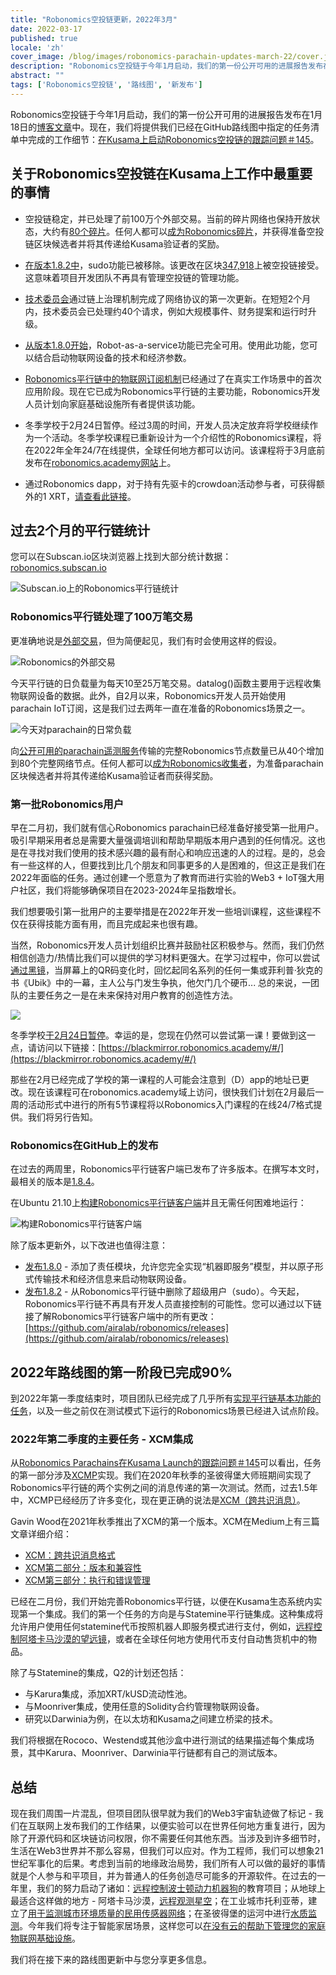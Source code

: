 ```yaml
---
title: "Robonomics空投链更新，2022年3月"
date: 2022-03-17
published: true
locale: 'zh'
cover_image: /blog/images/robonomics-parachain-updates-march-22/cover.jpg
description: "Robonomics空投链于今年1月启动，我们的第一份公开可用的进展报告发布在1月18日的博客文章中。现在，我们将提供我们已经在任务清单中完成的工作细节"
abstract: ""
tags: ['Robonomics空投链', '路线图', '新发布']
---
```


Robonomics空投链于今年1月启动，我们的第一份公开可用的进展报告发布在1月18日的[博客文章](https://robonomics.network/blog/parachain-on-kusama-first-week-report/)中。现在，我们将提供我们已经在GitHub路线图中指定的任务清单中完成的工作细节：[在Kusama上启动Robonomics空投链的跟踪问题＃145](https://github.com/airalab/robonomics/issues/145)。

## 关于Robonomics空投链在Kusama上工作中最重要的事情

- 空投链稳定，并已处理了前100万个外部交易。当前的碎片网络也保持开放状态，大约有[80个碎片](https://telemetry.parachain.robonomics.network/#list/Robonomics)。任何人都可以[成为Robonomics碎片](https://wiki.robonomics.network/docs/en/how-to-launch-the-robonomics-collator/)，并获得准备空投链区块候选者并将其传递给Kusama验证者的奖励。

- [在版本1.8.2中](https://github.com/airalab/robonomics/releases/tag/v1.8.2)，sudo功能已被移除。该更改在区块[347,918](https://robonomics.subscan.io/block/347918)上被空投链接受。这意味着项目开发团队不再具有管理空投链的管理功能。

- [技术委员会](https://polkadot.js.org/apps/#/techcomm)通过链上治理机制完成了网络协议的第一次更新。在短短2个月内，技术委员会已处理约40个请求，例如大规模事件、财务提案和运行时升级。

- [从版本1.8.0开始](https://github.com/airalab/robonomics/releases/tag/v1.8.0)，Robot-as-a-service功能已完全可用。使用此功能，您可以结合启动物联网设备的技术和经济参数。

- [Robonomics平行链中的物联网订阅机制](https://wiki.robonomics.network/docs/en/get-subscription/)已经通过了在真实工作场景中的首次应用阶段。现在它已成为Robonomics平行链的主要功能，Robonomics开发人员计划向家庭基础设施所有者提供该功能。

- 冬季学校于2月24日暂停。经过3周的时间，开发人员决定放弃将学校继续作为一个活动。冬季学校课程已重新设计为一个介绍性的Robonomics课程，将在2022年全年24/7在线提供，全球任何地方都可以访问。该课程将于3月底前发布在[robonomics.academy网站](https://robonomics.academy/)上。

- 通过Robonomics dapp，对于持有先驱卡的crowdoan活动参与者，可获得额外的1 XRT，[请查看此链接](https://robonomics.app/#/bonus-for-pioneer)。

## 过去2个月的平行链统计

您可以在Subscan.io区块浏览器上找到大部分统计数据：[robonomics.subscan.io](https://robonomics.subscan.io)

![Subscan.io上的Robonomics平行链统计](/blog/images/robonomics-parachain-updates-march-22/robonomics-parachain-subscan.jpg)

### Robonomics平行链处理了100万笔交易

更准确地说是[外部交易](https://wiki.polkadot.network/docs/build-protocol-info#extrinsics)，但为简便起见，我们有时会使用这样的假设。

![Robonomics的外部交易](/blog/images/robonomics-parachain-updates-march-22/montly-extrinsics.png)

今天平行链的日负载量为每天10至25万笔交易。datalog()函数主要用于远程收集物联网设备的数据。此外，自2月以来，Robonomics开发人员开始使用parachain IoT订阅，这是我们过去两年一直在准备的Robonomics场景之一。

![今天对parachain的日常负载](/blog/images/robonomics-parachain-updates-march-22/robonomics-parachain-transactions.jpg)

向[公开可用的parachain遥测服务](https://telemetry.parachain.robonomics.network/#list/Robonomics)传输的完整Robonomics节点数量已从40个增加到80个完整网络节点。任何人都可以[成为Robonomics收集者](https://wiki.robonomics.network/docs/en/how-to-launch-the-robonomics-collator/)，为准备parachain区块候选者并将其传递给Kusama验证者而获得奖励。

### 第一批Robonomics用户

早在二月初，我们就有信心Robonomics parachain已经准备好接受第一批用户。吸引早期采用者总是需要大量强调培训和帮助早期版本用户遇到的任何情况。这也是在寻找对我们使用的技术感兴趣的最有耐心和响应迅速的人的过程。是的，总会有一些这样的人，但要找到比几个朋友和同事更多的人是困难的，但这正是我们在2022年面临的任务。通过创建一个愿意为了教育而进行实验的Web3 + IoT强大用户社区，我们将能够确保项目在2023-2024年呈指数增长。

我们想要吸引第一批用户的主要举措是在2022年开发一些培训课程，这些课程不仅在获得技能方面有用，而且完成起来也很有趣。

当然，Robonomics开发人员计划组织比赛并鼓励社区积极参与。然而，我们仍然相信创造力/热情比我们可以提供的学习材料更强大。在学习过程中，你可以尝试[通过黑镜](https://blackmirror.robonomics.academy/#/)，当屏幕上的QR码变化时，回忆起同名系列的任何一集或菲利普·狄克的书《Ubik》中的一幕，主人公与门发生争执，他欠门几个硬币... 总的来说，一团队的主要任务之一是在未来保持对用户教育的创造性方法。

![](/blog/images/robonomics-parachain-updates-march-22/blackmirror-lesson.jpg)

冬季学校[于2月24日暂停](https://twitter.com/EnsRationis/status/1496885398404059136)。幸运的是，您现在仍然可以尝试第一课！要做到这一点，请访问以下链接：[https://blackmirror.robonomics.academy/#/](https://blackmirror.robonomics.academy/#/)

那些在2月已经完成了学校的第一课程的人可能会注意到（D）app的地址已更改。现在该课程可在robonomics.academy域上访问，很快我们计划在2月最后一周的活动形式中进行的所有5节课程将以Robonomics入门课程的在线24/7格式提供。我们将另行告知。

### Robonomics在GitHub上的发布

在过去的两周里，Robonomics平行链客户端已发布了许多版本。在撰写本文时，最相关的版本是[1.8.4](https://github.com/airalab/robonomics/releases)。

在Ubuntu 21.10上[构建Robonomics平行链客户端](https://wiki.robonomics.network/docs/en/how-to-build-collator-node/)并且无需任何困难地运行：

![构建Robonomics平行链客户端](/blog/images/robonomics-parachain-updates-march-22/building-client-for-robonomics-parachain.jpg)

除了版本更新外，以下改进也值得注意：

- [发布1.8.0](https://github.com/airalab/robonomics/releases/tag/v1.8.0) - 添加了责任模块，允许您完全实现“机器即服务”模型，并以原子形式传输技术和经济信息来启动物联网设备。
- [发布1.8.2](https://github.com/airalab/robonomics/releases/tag/v1.8.2) - 从Robonomics平行链中删除了超级用户（sudo）。今天起，Robonomics平行链不再具有开发人员直接控制的可能性。您可以通过以下链接了解Robonomics平行链客户端中的所有更改：[https://github.com/airalab/robonomics/releases](https://github.com/airalab/robonomics/releases)

## 2022年路线图的第一阶段已完成90%

到2022年第一季度结束时，项目团队已经完成了几乎所有[实现平行链基本功能的任务](https://github.com/airalab/robonomics/issues/145)，以及一些之前仅在测试模式下运行的Robonomics场景已经进入试点阶段。

### 2022年第二季度的主要任务 - XCM集成

从[Robonomics Parachains在Kusama Launch的跟踪问题＃145](https://github.com/airalab/robonomics/issues/145)可以看出，任务的第一部分涉及[XCMP](https://research.web3.foundation/en/latest/polkadot/XCMP/index.html)实现。我们在2020年秋季的圣彼得堡大师班期间实现了Robonomics平行链的两个实例之间的消息传递的第一次测试。然而，过去1.5年中，XCMP已经经历了许多变化，现在更正确的说法是[XCM（跨共识消息）](https://wiki.polkadot.network/docs/learn-crosschain)。

Gavin Wood在2021年秋季推出了XCM的第一个版本。XCM在Medium上有三篇文章详细介绍：

- [XCM：跨共识消息格式](https://medium.com/polkadot-network/xcm-the-cross-consensus-message-format-3b77b1373392)
- [XCM第二部分：版本和兼容性](https://medium.com/polkadot-network/xcm-part-ii-versioning-and-compatibility-b313fc257b83)
- [XCM第三部分：执行和错误管理](https://medium.com/polkadot-network/xcm-part-iii-execution-and-error-management-ceb8155dd166)

已经在二月份，我们开始完善Robonomics平行链，以便在Kusama生态系统内实现第一个集成。我们的第一个任务的方向是与Statemine平行链集成。这种集成将允许用户使用任何statemine代币按照机器人即服务模式进行支付，例如，[远程控制阿塔卡马沙漠的望远镜](http://telescope.merklebot.com/)，或者在全球任何地方使用代币支付自动售货机中的物品。

除了与Statemine的集成，Q2的计划还包括：

- 与Karura集成，添加XRT/kUSD流动性池。
- 与Moonriver集成，使用任意的Solidity合约管理物联网设备。
- 研究以Darwinia为例，在以太坊和Kusama之间建立桥梁的技术。

我们将根据在Rococo、Westend或其他沙盒中进行测试的结果描述每个集成场景，其中Karura、Moonriver、Darwinia平行链都有自己的测试版本。

## 总结

现在我们周围一片混乱，但项目团队很早就为我们的Web3宇宙轨迹做了标记 - 我们在互联网上发布我们的工作结果，以便实验可以在世界任何地方重复进行，因为除了开源代码和区块链访问权限，你不需要任何其他东西。当涉及到许多细节时，生活在Web3世界并不那么容易，但我们可以应对。作为工程师，我们可以想象21世纪军事化的后果。考虑到当前的地缘政治局势，我们所有人可以做的最好的事情就是个人参与和平项目，并为普通人的任务创造尽可能多的开源软件。在过去的一年里，我们的努力启动了诸如：[远程控制波士顿动力机器狗](https://spot-sdk.education/)的教育项目；从地球上最适合这样做的地方 - 阿塔卡马沙漠，[远程观测星空](https://www.youtube.com/watch?v=Up8hESnXnaY)；在工业城市托利亚蒂，建立了[用于监测城市环境质量的民用传感器网络](https://airalab.org/en/air-monitoring)；在圣彼得堡的运河中进行[水质监测](https://www.youtube.com/watch?v=4iCkdF2UJmo)。今年我们将专注于智能家居场景，这样您可以[在没有云的帮助下管理您的家庭物联网基础设施](https://wiki.robonomics.network/docs/zh/home-assistant-begin/)。

我们将在接下来的路线图更新中与您分享更多信息。